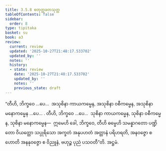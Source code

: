 ```yaml
---
title: 3.5.8 စတုတ္ထခတသုတ္တ
tableOfContents: false
sidebar:
  order: 8
type: tipitaka
basket: su
book: a3
review:
  current: review
  updated: '2025-10-27T21:48:17.533702'
  updated_by: ''
  notes: ''
  history:
  - state: review
    date: '2025-10-27T21:48:17.533702'
    updated_by: ''
    notes: ''
    previous_state: draft
---
```



<ReviewStatus review={frontmatter.review} showDetails={true} />

<HypothesisAnnotation frontmatter={frontmatter} />

<DynamicBreadcrumb />

<Division number="154" book="a3" e="ch" v="15" p="298">

<Paragraph number="1084" book="a3">
“တီဟိ, ဘိက္ခဝေ …ပေ…  အသုစိနာ ကာယကမ္မေန, အသုစိနာ ဝစီကမ္မေန, အသုစိနာ မနောကမ္မေန …ပေ… .
</Paragraph>

<Paragraph number="1085" book="a3">
တီဟိ, ဘိက္ခဝေ …ပေ…  သုစိနာ ကာယကမ္မေန, သုစိနာ ဝစီကမ္မေန, သုစိနာ မနောကမ္မေန—  ဣမေဟိ ခေါ, ဘိက္ခဝေ, တီဟိ ဓမ္မေဟိ သမန္နာဂတော ပဏ္ဍိတော ဝိယတ္တော သပ္ပုရိသော အက္ခတံ အနုပဟတံ အတ္တာနံ ပရိဟရတိ, အနဝဇ္ဇော စ ဟောတိ အနနုဝဇ္ဇော စ ဝိညူနံ, ဗဟုဉ္စ ပုညံ ပသဝတီ”တိ.

</Paragraph>
</Division>

<Paragraph number="1086" type="center" book="a3">
အဋ္ဌမံ.
</Paragraph>